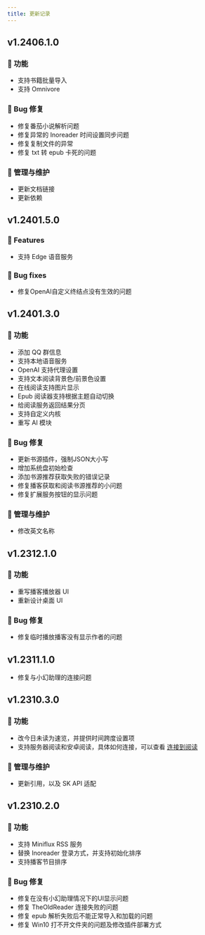 ```yaml
---
title: 更新记录
---
```


## v1.2406.1.0

### 🚀 功能

- 支持书籍批量导入
- 支持 Omnivore

### 🐛 Bug 修复

- 修复番茄小说解析问题
- 修复异常的 Inoreader 时间设置同步问题
- 修复复制文件的异常
- 修复 txt 转 epub 卡死的问题

### 🧰 管理与维护

- 更新文档链接
- 更新依赖

## v1.2401.5.0

### 🚀 Features

- 支持 Edge 语音服务

### 🐛 Bug fixes

- 修复OpenAI自定义终结点没有生效的问题

## v1.2401.3.0

### 🚀 功能

- 添加 QQ 群信息
- 支持本地语音服务
- OpenAI 支持代理设置
- 支持文本阅读背景色/前景色设置
- 在线阅读支持图片显示
- Epub 阅读器支持根据主题自动切换
- 给阅读服务返回结果分页
- 支持自定义内核
- 重写 AI 模块

### 🐛 Bug 修复

- 更新书源插件，强制JSON大小写
- 增加系统盘初始检查
- 添加书源推荐获取失败的错误记录
- 修复播客获取和阅读书源推荐的小问题
- 修复扩展服务按钮的显示问题

### 🧰 管理与维护

- 修改英文名称


## v1.2312.1.0

### 🚀 功能

- 重写播客播放器 UI
- 重新设计桌面 UI

### 🐛 Bug 修复

- 修复临时播放播客没有显示作者的问题

## v1.2311.1.0

- 修复与小幻助理的连接问题

## v1.2310.3.0

### 🚀 功能

- 改今日未读为速览，并提供时间跨度设置项
- 支持服务器阅读和安卓阅读，具体如何连接，可以查看 [连接到阅读](./connect-legado)

### 🧰 管理与维护

- 更新引用，以及 SK API 适配

## v1.2310.2.0

### 🚀 功能

- 支持 Miniflux RSS 服务
- 替换 Inoreader 登录方式，并支持初始化排序
- 支持播客节目排序

### 🐛 Bug 修复

- 修复在没有小幻助理情况下的UI显示问题
- 修复 TheOldReader 连接失败的问题
- 修复 epub 解析失败后不能正常导入和加载的问题
- 修复 Win10 打不开文件夹的问题及修改插件部署方式